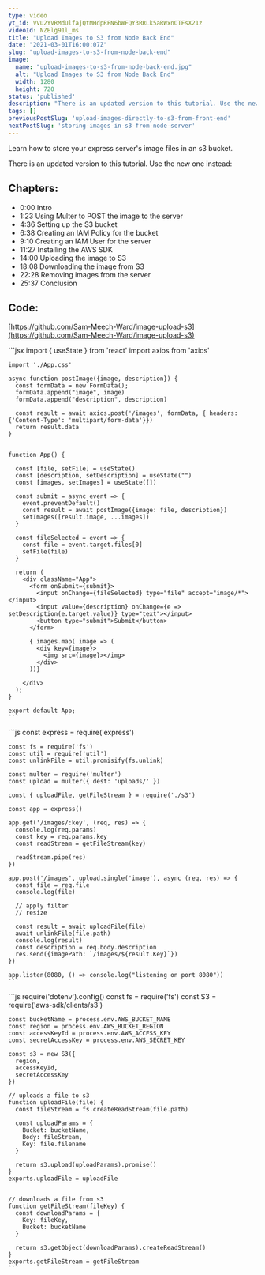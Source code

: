 ```yaml
---
type: video
yt_id: VVU2YVRMdUlfajQtMHdpRFN6bWFQY3RRLk5aRWxnOTFsX21z
videoId: NZElg91l_ms
title: "Upload Images to S3 from Node Back End"
date: "2021-03-01T16:00:07Z"
slug: "upload-images-to-s3-from-node-back-end"
image: 
  name: "upload-images-to-s3-from-node-back-end.jpg"
  alt: "Upload Images to S3 from Node Back End"
  width: 1280
  height: 720
status: 'published'
description: "There is an updated version to this tutorial. Use the new one instead: https://youtu.be/eQAIojcArRY"
tags: []
previousPostSlug: 'upload-images-directly-to-s3-from-front-end'
nextPostSlug: 'storing-images-in-s3-from-node-server'
---
```


Learn how to store your express server's image files in an s3 bucket.

There is an updated version to this tutorial. Use the new one instead: 

<PostCard slug="storing-images-in-s3-from-node-server" />

## Chapters:

* 0:00​ Intro
* 1:23​ Using Multer to POST the image to the server
* 4:36 Setting up the S3 bucket
* 6:38 Creating an IAM Policy for the bucket
* 9:10 Creating an IAM User for the server
* 11:27 Installing the AWS SDK
* 14:00 Uploading the image to S3
* 18:08 Downloading the image from S3 
* 22:28 Removing images from the server
* 25:37 Conclusion

## Code:

[https://github.com/Sam-Meech-Ward/image-upload-s3](https://github.com/Sam-Meech-Ward/image-upload-s3)


<Tabs>
  <Tab name="App.js">
    ```jsx
    import { useState } from 'react'
    import axios from 'axios'

    import './App.css'

    async function postImage({image, description}) {
      const formData = new FormData();
      formData.append("image", image)
      formData.append("description", description)

      const result = await axios.post('/images', formData, { headers: {'Content-Type': 'multipart/form-data'}})
      return result.data
    }


    function App() {

      const [file, setFile] = useState()
      const [description, setDescription] = useState("")
      const [images, setImages] = useState([])

      const submit = async event => {
        event.preventDefault()
        const result = await postImage({image: file, description})
        setImages([result.image, ...images])
      }

      const fileSelected = event => {
        const file = event.target.files[0]
        setFile(file)
      }

      return (
        <div className="App">
          <form onSubmit={submit}>
            <input onChange={fileSelected} type="file" accept="image/*"></input>
            <input value={description} onChange={e => setDescription(e.target.value)} type="text"></input>
            <button type="submit">Submit</button>
          </form>

          { images.map( image => (
            <div key={image}>
              <img src={image}></img>
            </div>
          ))}

        </div>
      );
    }

    export default App;
    ```
</Tab>
<Tab name="server.js">
    ```js
    const express = require('express')

    const fs = require('fs')
    const util = require('util')
    const unlinkFile = util.promisify(fs.unlink)

    const multer = require('multer')
    const upload = multer({ dest: 'uploads/' })

    const { uploadFile, getFileStream } = require('./s3')

    const app = express()

    app.get('/images/:key', (req, res) => {
      console.log(req.params)
      const key = req.params.key
      const readStream = getFileStream(key)

      readStream.pipe(res)
    })

    app.post('/images', upload.single('image'), async (req, res) => {
      const file = req.file
      console.log(file)

      // apply filter
      // resize 

      const result = await uploadFile(file)
      await unlinkFile(file.path)
      console.log(result)
      const description = req.body.description
      res.send({imagePath: `/images/${result.Key}`})
    })

    app.listen(8080, () => console.log("listening on port 8080"))
    ```
  </Tab>
  <Tab name="s3.js">
    ```js
    require('dotenv').config()
    const fs = require('fs')
    const S3 = require('aws-sdk/clients/s3')

    const bucketName = process.env.AWS_BUCKET_NAME
    const region = process.env.AWS_BUCKET_REGION
    const accessKeyId = process.env.AWS_ACCESS_KEY
    const secretAccessKey = process.env.AWS_SECRET_KEY

    const s3 = new S3({
      region,
      accessKeyId,
      secretAccessKey
    })

    // uploads a file to s3
    function uploadFile(file) {
      const fileStream = fs.createReadStream(file.path)

      const uploadParams = {
        Bucket: bucketName,
        Body: fileStream,
        Key: file.filename
      }

      return s3.upload(uploadParams).promise()
    }
    exports.uploadFile = uploadFile


    // downloads a file from s3
    function getFileStream(fileKey) {
      const downloadParams = {
        Key: fileKey,
        Bucket: bucketName
      }

      return s3.getObject(downloadParams).createReadStream()
    }
    exports.getFileStream = getFileStream
    ```
  </Tab>
</Tabs>
